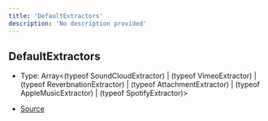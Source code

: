 ```yaml
---
title: 'DefaultExtractors'
description: 'No description provided'
---
```


## DefaultExtractors

- Type: Array\<(typeof SoundCloudExtractor) \| (typeof VimeoExtractor) \| (typeof ReverbnationExtractor) \| (typeof AttachmentExtractor) \| (typeof AppleMusicExtractor) \| (typeof SpotifyExtractor)>

- [Source](https://github.com/androz2091/discord-player/blob/ce04b3f4c6671029ce4d4aa9090e56ac7e7f5666/packages/extractor/src/index.ts#L10)
